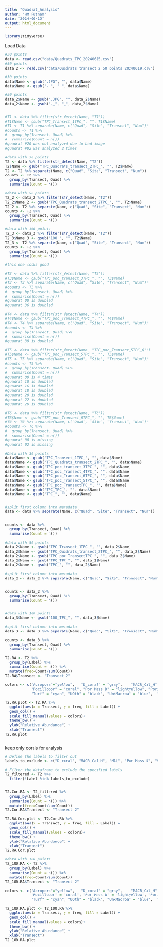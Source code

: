 ```yaml
---
title: "Quadrat_Analysis"
author: "HM Putnam"
date: "2024-06-15"
output: html_document
---
```


```r
library(tidyverse)

```

Load Data
```r
#30 points
data <- read.csv("data/Quadrats_TPC_20240615.csv")
#50 points
data_2 <- read.csv("data/Quadrats_transect_2_50_points_20240619.csv")

#30 points
data$Name <- gsub(".JPG", "", data$Name)
data$Name <- gsub("-_", "_", data$Name)

#50 points
data_2$Name <- gsub(".JPG", "", data_2$Name)
data_2$Name <- gsub("-_", "_", data_2$Name)


#T1 <- data %>% filter(str_detect(Name, "T1"))
#T1$Name <- gsub("TPC_Transect_1TPC_", "", T1$Name)
#T1 <- T1 %>% separate(Name, c("Quad", "Site", "Transect", "Num"))
#counts <- T1 %>%
#  group_by(Transect, Quad) %>%
#  summarise(Count = n()) 
#quadrat #20 was not analyzed due to bad image
#quadrat #02 was analyzed 2 times

#data with 30 points 
T2 <- data %>% filter(str_detect(Name, "T2"))
T2$Name <- gsub("TPC_Quadrats_transect_2TPC_", "", T2$Name)
T2 <- T2 %>% separate(Name, c("Quad", "Site", "Transect", "Num"))
counts <- T2 %>%
  group_by(Transect, Quad) %>%
  summarise(Count = n()) 

#data with 50 points
T2_2 <- data_2 %>% filter(str_detect(Name, "T2"))
T2_2$Name_2 <- gsub("TPC_Quadrats_transect_2TPC_", "", T2$Name)
T2_2 <- T2 %>% separate(Name, c("Quad", "Site", "Transect", "Num"))
counts <- T2 %>%
  group_by(Transect, Quad) %>%
  summarise(Count = n()) 

#data with 100 points 
T2_3 <- data_3 %>% filter(str_detect(Name, "T2"))
T2_3$Name_3 <- gsub("100_", "", T2$Name)
T2_3 <- T2 %>% separate(Name, c("Quad", "Site", "Transect", "Num"))
counts <- T2 %>%
  group_by(Transect, Quad) %>%
  summarise(Count = n()) 

#this one looks good

#T3 <- data %>% filter(str_detect(Name, "T3"))
#T3$Name <- gsub("TPC_poc_transect_3TPC_", "", T3$Name)
#T3 <- T3 %>% separate(Name, c("Quad", "Site", "Transect", "Num"))
#counts <- T3 %>%
#  group_by(Transect, Quad) %>%
#  summarise(Count = n()) 
#quadrat 00 is doubled
#quadrat 36 is doubled

#T4 <- data %>% filter(str_detect(Name, "T4"))
#T4$Name <- gsub("TPC_poc_Transect_4TPC_", "", T4$Name)
#T4 <- T4 %>% separate(Name, c("Quad", "Site", "Transect", "Num"))
#counts <- T4 %>%
#  group_by(Transect, Quad) %>%
#  summarise(Count = n()) 
#quadrat 38 is doubled

#T5 <- data %>% filter(str_detect(Name, "TPC_poc_Transect_5TPC_Q"))
#T5$Name <- gsub("TPC_poc_Transect_5TPC_", "", T5$Name)
#T5 <- T5 %>% separate(Name, c("Quad", "Site", "Transect", "Num"))
#counts <- T5 %>%
#  group_by(Transect, Quad) %>%
#  summarise(Count = n()) 
#quadrat 00 is 4 times
#quadrat 10 is doubled
#quadrat 16 is doubled
#quadrat 18 is doubled
#quadrat 20 is doubled
#quadrat 22 is doubled
#quadrat 26 is doubled

#T6 <- data %>% filter(str_detect(Name, "T6"))
#T6$Name <- gsub("TPC_poc_Transect_6TPC_", "", T6$Name)
#T6 <- T6 %>% separate(Name, c("Quad", "Site", "Transect", "Num"))
#counts <- T6 %>%
#  group_by(Transect, Quad) %>%
#  summarise(Count = n()) 
#quadrat 00 is missing
#quadrat 02 is missing

```



```r
#Data with 30 points
data$Name <- gsub("TPC_Transect_1TPC_", "", data$Name)
data$Name <- gsub("TPC_Quadrats_transect_2TPC_", "", data$Name)
data$Name <- gsub("TPC_poc_transect_3TPC_", "", data$Name)
data$Name <- gsub("TPC_poc_Transect_4TPC_", "", data$Name)
data$Name <- gsub("TPC_poc_Transect_6TPC_", "", data$Name)
data$Name <- gsub("TPC_poc_Transect_5TPC_", "", data$Name)
data$Name <- gsub("TPC_poc_TransectTPC_", "", data$Name)
data$Name <- gsub("TPC_TPC_", "", data$Name)
data$Name <- gsub("TPC_", "", data$Name)


#split first column into metadata
data <- data %>% separate(Name, c("Quad", "Site", "Transect", "Num"))


counts <- data %>%
  group_by(Transect, Quad) %>%
  summarise(Count = n()) 

#data with 50 points
data_2$Name <- gsub("TPC_Transect_1TPC_", "", data_2$Name)
data_2$Name <- gsub("TPC_Quadrats_transect_2TPC_", "", data_2$Name)
data_2$Name <- gsub("TPC_poc_TransectTPC_", "", data_2$Name)
data_2$Name <- gsub("TPC_TPC_", "", data_2$Name)
data_2$Name <- gsub("TPC_", "", data_2$Name)

#split first column into metadata
data_2 <- data_2 %>% separate(Name, c("Quad", "Site", "Transect", "Num"))


counts <- data_2 %>%
  group_by(Transect, Quad) %>%
  summarise(Count = n()) 


#data with 100 points
data_3$Name <- gsub("100_TPC_", "", data_3$Name)

#split first column into metadata
data_3 <- data_3 %>% separate(Name, c("Quad", "Site", "Transect", "Num"))

counts <- data_3 %>%
  group_by(Transect, Quad) %>%
  summarise(Count = n()) 

```

```r

T2.RA <- T2 %>%
  group_by(Label) %>%
  summarise(Count = n()) %>% 
  mutate(freq=Count/sum(Count))
T2.RA$Transect <- "Transect 2"

colors <- c("Acropora"="yellow",   "D_coral" = "gray",    "MACR_Cal_H" ="green",  "MAL"="lightgreen", "Monti"="purple", 
            "Pocillopor" = "coral", "Por Mass D" = "lightyellow", "Porites" ="brown", "Sand"= "tan", "Turbin" = "darkgreen",
            "Turf" = "cyan", "UOth" = "black", "UnkMacroa" = "blue",  "Unkn coral" = "darkgray")

T2.RA.plot <- T2.RA %>%
  ggplot(aes(x = Transect, y = freq, fill = Label)) +
  geom_col() +
  scale_fill_manual(values = colors)+
  theme_bw() +
  ylab("Relative Abundance") +
  xlab("Transect")
T2.RA.plot



```
keep only corals for analysis
```r
# Define the labels to filter out
labels_to_exclude <- c("D_coral", "MACR_Cal_H", "MAL", "Por Mass D", "Sand", "Turbin", "Turf", "UOth", "UnkMacroa")

# Filter the dataframe to exclude the specified labels
T2_filtered <- T2 %>%
  filter(!Label %in% labels_to_exclude)


T2.Cor.RA <- T2_filtered %>%
  group_by(Label) %>%
  summarise(Count = n()) %>% 
  mutate(freq=Count/sum(Count))
T2.Cor.RA$Transect <- "Transect 2"

T2.RA.Cor.plot <- T2.Cor.RA %>%
  ggplot(aes(x = Transect, y = freq, fill = Label)) +
  geom_col() +
  scale_fill_manual(values = colors)+
  theme_bw() +
  ylab("Relative Abundance") +
  xlab("Transect")
T2.RA.Cor.plot 


```

```r
#data with 100 points
T2_100.RA <- T2 %>%
  group_by(Label) %>%
  summarise(Count = n()) %>% 
  mutate(freq=Count/sum(Count))
T2_100.RA$Transect <- "Transect 2"

colors <- c("Acropora"="yellow",   "D_coral" = "gray",    "MACR_Cal_H" ="green",  "MAL"="lightgreen", "Monti"="purple", 
            "Pocillopor" = "coral", "Por Mass D" = "lightyellow", "Porites" ="brown", "Sand"= "tan", "Turbin" = "darkgreen",
            "Turf" = "cyan", "UOth" = "black", "UnkMacroa" = "blue",  "Unkn coral" = "darkgray")

T2_100.RA.plot <- T2_100.RA %>%
  ggplot(aes(x = Transect, y = freq, fill = Label)) +
  geom_col() +
  scale_fill_manual(values = colors)+
  theme_bw() +
  ylab("Relative Abundance") +
  xlab("Transect")
T2_100.RA.plot

```